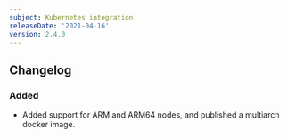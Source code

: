 ```yaml
---
subject: Kubernetes integration
releaseDate: '2021-04-16'
version: 2.4.0
---
```


## Changelog

### Added

- Added support for ARM and ARM64 nodes, and published a multiarch docker image. 
